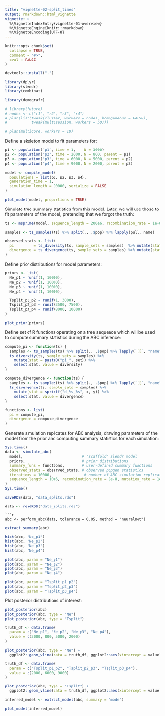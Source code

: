```yaml
---
title: "vignette-02-split_times"
output: rmarkdown::html_vignette
vignette: >
  %\VignetteIndexEntry{vignette-01-overview}
  %\VignetteEngine{knitr::rmarkdown}
  %\VignetteEncoding{UTF-8}
---
```


```r
knitr::opts_chunk$set(
  collapse = TRUE,
  comment = "#>",
  eval = FALSE
)

devtools::install(".")
```

```r
library(dplyr)
library(slendr)
library(combinat)

library(demografr)
```

```r
# library(future)
# nodes <- c("r1", "r2", "r3", "r4")
# plan(list(tweak(cluster, workers = nodes, homogeneous = FALSE),
#           tweak(multisession, workers = 50)))

# plan(multicore, workers = 10)
```

Define a skeleton model to fit parameters for:

```r
p1 <- population("p1", time = 1,    N = 3000)
p2 <- population("p2", time = 2000, N = 800, parent = p1)
p3 <- population("p3", time = 6000, N = 5000, parent = p2)
p4 <- population("p4", time = 9000, N = 2000, parent = p3)

model <- compile_model(
  populations = list(p1, p2, p3, p4),
  generation_time = 1,
  simulation_length = 10000, serialize = FALSE
)

plot_model(model, proportions = TRUE)
```

Simulate true summary statistics from this model. Later, we will use those to fit parameters of the model, pretending that we forgot the truth:

```r
ts <- msprime(model, sequence_length = 200e6, recombination_rate = 1e-8) %>% ts_mutate(1e-8)

samples <- ts_samples(ts) %>% split(., .$pop) %>% lapply(pull, name)

observed_stats <- list(
  pi         = ts_diversity(ts, sample_sets = samples)  %>% mutate(stat = paste0("pi_", set))       %>% select(stat, value = diversity),
  divergence = ts_divergence(ts, sample_sets = samples) %>% mutate(stat = sprintf("d_%s_%s", x, y)) %>% select(stat, value = divergence)
)
```

Define prior distributions for model parameters:

```r
priors <- list(
  Ne_p1 ~ runif(1, 10000),
  Ne_p2 ~ runif(1, 10000),
  Ne_p3 ~ runif(1, 10000),
  Ne_p4 ~ runif(1, 10000),

  Tsplit_p1_p2 ~ runif(1, 3000),
  Tsplit_p2_p3 ~ runif(3500, 7500),
  Tsplit_p3_p4 ~ runif(8000, 10000)
)

plot_prior(priors)
```

Define set of R functions operating on a tree sequence which will be used to compute summary statistics during the ABC inference:

```r
compute_pi <- function(ts) {
  samples <- ts_samples(ts) %>% split(., .$pop) %>% lapply(`[[`, "name")
  ts_diversity(ts, sample_sets = samples) %>%
    mutate(stat = paste0("pi_", set)) %>%
    select(stat, value = diversity)
}

compute_divergence <- function(ts) {
  samples <- ts_samples(ts) %>% split(., .$pop) %>% lapply(`[[`, "name")
  ts_divergence(ts, sample_sets = samples) %>%
    mutate(stat = sprintf("d_%s_%s", x, y)) %>%
    select(stat, value = divergence)
}

functions <- list(
  pi = compute_pi,
  divergence = compute_divergence
)
```

Generate simulation replicates for ABC analysis, drawing parameters of the model from the prior and computing summary statistics for each simulation:

```r
Sys.time()
data <- simulate_abc(
  model,                           # "scaffold" slendr model
  priors,                          # prior distributions
  summary_funs = functions,        # user-defined summary functions
  observed_stats = observed_stats, # observed popgen statistics
  iterations = 10000,               # number of ABC simulation replicates
  sequence_length = 10e6, recombination_rate = 1e-8, mutation_rate = 1e-8
)
Sys.time()

saveRDS(data, "data_splits.rds")
```

```r
data <- readRDS("data_splits.rds")
```

```
```r
abc <- perform_abc(data, tolerance = 0.05, method = "neuralnet")
```

```r
extract_summary(abc)
```

```r
hist(abc, "Ne_p1")
hist(abc, "Ne_p2")
hist(abc, "Ne_p3")
hist(abc, "Ne_p4")

plot(abc, param = "Ne_p1")
plot(abc, param = "Ne_p2")
plot(abc, param = "Ne_p3")
plot(abc, param = "Ne_p4")

plot(abc, param = "Tsplit_p1_p2")
plot(abc, param = "Tsplit_p2_p3")
plot(abc, param = "Tsplit_p3_p4")
```

Plot posterior distributions of interest:

```r
plot_posterior(abc)
plot_posterior(abc, type = "Ne")
plot_posterior(abc, type = "Tsplit")
```


```r
truth_df <- data.frame(
  param = c("Ne_p1", "Ne_p2", "Ne_p3", "Ne_p4"),
  value = c(3000, 800, 5000, 2000)
)

plot_posterior(abc, type = "Ne") +
  ggplot2::geom_vline(data = truth_df, ggplot2::aes(xintercept = value), linetype = 2)
```


```r
truth_df <- data.frame(
  param = c("Tsplit_p1_p2", "Tsplit_p2_p3", "Tsplit_p3_p4"),
  value = c(2000, 6000, 9000)
)

plot_posterior(abc, type = "Tsplit") +
  ggplot2::geom_vline(data = truth_df, ggplot2::aes(xintercept = value), linetype = 2)
```



```r
inferred_model <- extract_model(abc, summary = "mode")

plot_model(inferred_model)
```